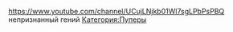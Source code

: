 {{Инфобокс для пуперов
|title2=Пример
|другие_ники=Пример
|image3=[[Файл:LolRuStuff.jpg|left]]
|caption3=Пример
|сферы_творчества=Пример
|год_начала=Пример
|image4=Пример
|caption4=Пример
|имя_фамилия=Пример
|дата_рождения=Пример
|место_проживания=Пример
|ссылки=Пример
}}
https://www.youtube.com/channel/UCujLNjkb01Wl7sgLPbPsPBQ
непризнанный гений
[[Категория:Пуперы]]